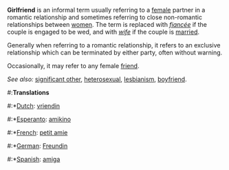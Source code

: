 '''Girlfriend''' is an informal term usually referring to a [[female]] partner in a romantic relationship and sometimes referring to close non-romantic relationships between [[woman|women]]. The term is replaced with ''[[fiancée]]'' if the couple is engaged to be wed, and with ''[[wife]]'' if the couple is [[marriage|married]].

Generally when referring to a romantic relationship, it refers to an exclusive relationship which can be terminated by either party, often without warning.

Occasionally, it may refer to any female [[friend]].

''See also:'' [[significant other]], [[heterosexual]], [[lesbianism]], [[boyfriend]].

#:'''Translations'''
#:*[[Dutch]]: [[vriendin]]
#:*[[Esperanto]]: [[amikino]]
#:*[[French]]: [[petit amie]]
#:*[[German]]: [[Freundin]]
#:*[[Spanish]]: [[amiga]]